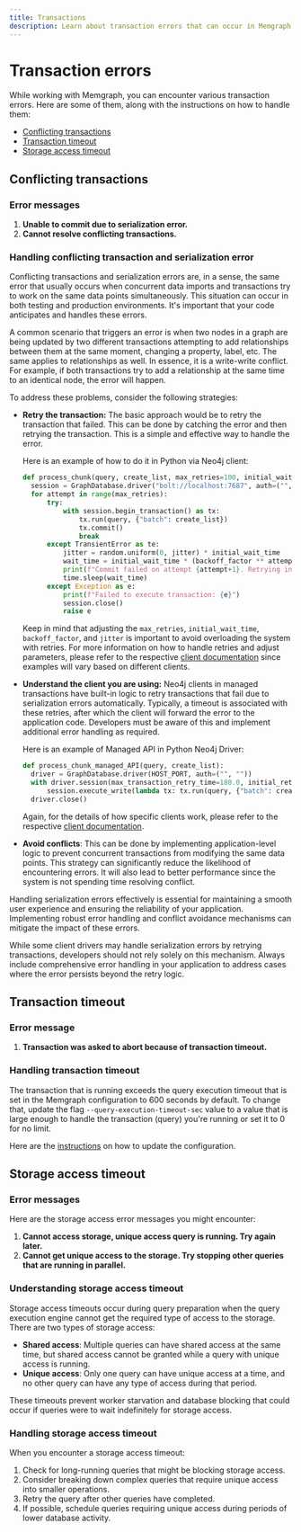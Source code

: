 ```yaml
---
title: Transactions
description: Learn about transaction errors that can occur in Memgraph and what to do when you encounter them. 
---
```




# Transaction errors

While working with Memgraph, you can encounter various transaction errors. Here are some of them, along with the instructions on how to handle them:
- [Conflicting transactions](#conflicting-transaction)
- [Transaction timeout](#transaction-timeout)
- [Storage access timeout](#storage-access-timeout)

## Conflicting transactions

### Error messages

1. **Unable to commit due to serialization error.**
2. **Cannot resolve conflicting transactions.**

### Handling conflicting transaction and serialization error

Conflicting transactions and serialization errors are, in a sense, the same error that usually occurs when concurrent data 
imports and transactions try to work on the same data points simultaneously. This situation can occur in both testing 
and production environments. It's important that your code anticipates and handles these errors. 

A common scenario that triggers an error is when two nodes in a graph are being updated by two
different transactions attempting to add relationships between them at the same moment, changing a property, label, etc. 
The same applies to relationships as well. In essence, it is a write-write conflict.
For example, if both transactions try to add a relationship at the same time to 
an identical node, the error will happen. 

To address these problems, consider the following strategies:


- **Retry the transaction:** The basic approach would be to retry the transaction
  that failed. This can be done by catching the error and then retrying the
  transaction. This is a simple and effective way to handle the error.

  Here is an example of how to do it in Python via Neo4j client:

  ```python
  def process_chunk(query, create_list, max_retries=100, initial_wait_time=0.200, backoff_factor=1.1, jitter=0.1):
    session = GraphDatabase.driver("bolt://localhost:7687", auth=("", "")).session()
    for attempt in range(max_retries):
        try:
            with session.begin_transaction() as tx:
                tx.run(query, {"batch": create_list})
                tx.commit()
                break
        except TransientError as te:
            jitter = random.uniform(0, jitter) * initial_wait_time 
            wait_time = initial_wait_time * (backoff_factor ** attempt) + jitter
            print(f"Commit failed on attempt {attempt+1}. Retrying in {wait_time} seconds...")
            time.sleep(wait_time)
        except Exception as e:
            print(f"Failed to execute transaction: {e}")
            session.close()
            raise e
  ```

  Keep in mind that adjusting the `max_retries`, `initial_wait_time`, `backoff_factor`, and `jitter` is important to avoid overloading the system with retries. 
  For more information on how to handle retries and adjust parameters, please refer to the respective [client documentation](../../client-libraries.mdx) since examples will vary based on different clients.

- **Understand the client you are using:** 
  Neo4j clients in managed transactions have built-in logic to retry transactions that fail due to 
  serialization errors automatically. Typically, a timeout is associated with these retries, after which 
  the client will forward the error to the application code. Developers must be
  aware of this and implement additional error handling as required.

  Here is an example of Managed API in Python Neo4j Driver:

  ```python
  def process_chunk_managed_API(query, create_list):
    driver = GraphDatabase.driver(HOST_PORT, auth=("", ""))
    with driver.session(max_transaction_retry_time=180.0, initial_retry_delay=0.2, retry_delay_multiplier=1.1, retry_delay_jitter_factor=0.1) as session:
        session.execute_write(lambda tx: tx.run(query, {"batch": create_list}))
    driver.close()
  ```

  Again, for the details of how specific clients work, please refer to the respective [client documentation](../../client-libraries.mdx).


- **Avoid conflicts**: This can be done by
  implementing application-level logic to prevent concurrent transactions from
  modifying the same data points. This strategy can significantly reduce the
  likelihood of encountering errors. It will also lead to better performance 
  since the system is not spending time resolving conflict. 

Handling serialization errors effectively is essential for maintaining a smooth
user experience and ensuring the reliability of your application. Implementing
robust error handling and conflict avoidance mechanisms can mitigate the impact
of these errors.

While some client drivers may handle serialization errors by retrying transactions, 
developers should not rely solely on this mechanism. Always include comprehensive error handling 
in your application to address cases where the error persists beyond the retry logic. 


## Transaction timeout

### Error message

1. **Transaction was asked to abort because of transaction timeout.**

### Handling transaction timeout

The transaction that is running exceeds the query execution timeout that is set in the Memgraph configuration to 600 seconds by default.
To change that, update the flag `--query-execution-timeout-sec` value to a value that is large enough to handle the transaction (query) you're running or set it to 0 for no limit.

Here are the [instructions](/configuration/configuration-settings#using-flags-and-config-file) on how to update the configuration. 

## Storage access timeout

### Error messages

Here are the storage access error messages you might encounter:

1. **Cannot access storage, unique access query is running. Try again later.**
2. **Cannot get unique access to the storage. Try stopping other queries that are running in parallel.**

### Understanding storage access timeout

Storage access timeouts occur during query preparation when the query execution engine cannot get the required type of access to the storage. There are two types of storage access:

- **Shared access**: Multiple queries can have shared access at the same time, but shared access cannot be granted while a query with unique access is running.
- **Unique access**: Only one query can have unique access at a time, and no other query can have any type of access during that period.

These timeouts prevent worker starvation and database blocking that could occur if queries were to wait indefinitely for storage access.

### Handling storage access timeout

When you encounter a storage access timeout:

1. Check for long-running queries that might be blocking storage access.
2. Consider breaking down complex queries that require unique access into smaller operations.
3. Retry the query after other queries have completed.
4. If possible, schedule queries requiring unique access during periods of lower database activity.

<CommunityLinks/>